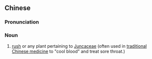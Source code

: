 {{also|灯芯草}}
==Chinese==
{{zh-forms|s=灯芯草|type=21}}

===Pronunciation===
{{zh-pron
|m=dēngxīncǎo
|cat=n
}}

===Noun===
{{zh-noun|mw=根}}

# [[rush]] or any plant pertaining to [[w:Juncaceae|Juncaceae]] (often used in [[traditional Chinese medicine]] to "cool blood" and treat sore throat.)